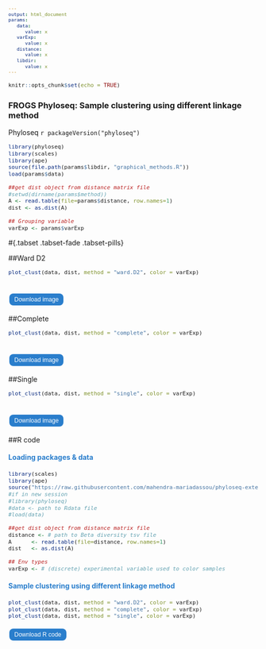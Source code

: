 ```yaml
---
output: html_document
params:
   data:
      value: x
   varExp:
      value: x
   distance:
      value: x
   libdir:
      value: x
---
```

<meta http-equiv="Content-Type" content="text/html; charset=UTF-8">

<style type="text/css">
code.r{ /* Code block */
  font-size: 11px;
}
pre { /* Code block */
  font-size: 11px
}
.button {
    background-color: #2a7ecc; /* Blue */
    border          : none;
    color           : white;
    padding         : 5px 10px;
    text-align      : center;
    text-decoration : none;
    display         : inline-block;
    font-size       : 12px;
    margin          : 4px 2px;
    cursor          : pointer;
    border-radius   : 8px;
}
h4 { 
    display      : block;
    font-size    : 1em;
    margin-top   : 1.33em;
    margin-bottom: 1.33em;
    margin-left  : 0;
    margin-right : 0;
    font-weight  : bold;
    color        : #2a7ecc;
}
</style>

<script src=`r file.path(params$libdir, "FileSaver.js")`></script>

```r
knitr::opts_chunk$set(echo = TRUE)
```
<h3>FROGS Phyloseq: Sample clustering using different linkage method</h3>

 Phyloseq `r packageVersion("phyloseq")`

```r
library(phyloseq)
library(scales)
library(ape)
source(file.path(params$libdir, "graphical_methods.R"))
load(params$data)

##get dist object from distance matrix file
#setwd(dirname(params$method))
A <- read.table(file=params$distance, row.names=1)
dist <- as.dist(A)

## Grouping variable
varExp <- params$varExp
```

#{.tabset .tabset-fade .tabset-pills}

##Ward D2
```r
plot_clust(data, dist, method = "ward.D2", color = varExp)
```
<br>
<button id="dwn-ward-d2" class="button">
Download image
</button>

##Complete
```r
plot_clust(data, dist, method = "complete", color = varExp)
```
<br>
<button id="dwn-complete" class="button">
Download image
</button>

##Single
```r
plot_clust(data, dist, method = "single", color = varExp)
```
<br>
<button id="dwn-single" class="button">
Download image
</button>

##R code

<h4>Loading packages & data</h4>
```r
library(scales)
library(ape)
source("https://raw.githubusercontent.com/mahendra-mariadassou/phyloseq-extended/master/load-extra-functions.R")
#if in new session 
#library(phyloseq)
#data <- path to Rdata file 
#load(data)

##get dist object from distance matrix file
distance <- # path to Beta diversity tsv file 
A      <- read.table(file=distance, row.names=1)
dist   <- as.dist(A)

## Env types
varExp <- # (discrete) experimental variable used to color samples
```

<h4>Sample clustering using different linkage method</h4>
```r
plot_clust(data, dist, method = "ward.D2", color = varExp)
plot_clust(data, dist, method = "complete", color = varExp)
plot_clust(data, dist, method = "single", color = varExp)
```

<div id="code-r-file" style="display:none;" charset=UTF-8>
library(scales)
&#10;library(ape)
&#10;#if in new session 
&#10;#library(phyloseq)
&#10;#source(\"`https://raw.githubusercontent.com/mahendra-mariadassou/phyloseq-extended/master/load-extra-functions.R`\")
&#10;#data <- path to Rdata file 
&#10;#load(data)
&#10;
&#10;##get dist object from distance matrix file
&#10;distance <- # path to Beta diversity tsv file 
&#10;A <- read.table(file=distance, row.names=1)
&#10;dist <- as.dist(A)
&#10;
&#10;## Env types
&#10;varExp <- #(discrete) experimental variable used to color samples
&#10;
&#10;## Clustering Trees
&#10;plot_clust(data, dist, method = \"ward.D2\", color = varExp)
&#10;plot_clust(data, dist, method = \"complete\", color = varExp)
&#10;plot_clust(data, dist, method = \"single\", color = varExp)
&#10;
</div>

<script>
  function download1(){
    var text = document.getElementById("code-r-file").textContent;
    var blob = new Blob([text],{type:"text/plain;charset=utf-8"});
    saveAs(blob,"sample_clustering_code.R");
   }
</script>
<input type="button" value="Download R code" class="button" onclick="download1();"/>

<script>
function download(filename, mysrc) {
var element = document.createElement('a');
    element.setAttribute('href', mysrc);
    element.setAttribute('download', filename);
    element.style.display = 'none';
    document.body.appendChild(element);
    element.click();
    document.body.removeChild(element);
}
document.getElementById("dwn-ward-d2").addEventListener("click", function(){
    var div = document.getElementById('ward-d2');
    var myimg = div.getElementsByTagName('img')[0];
    var mysrc = myimg.src;
    var filename = "sample_clustering_wardD2.png";
    download(filename, mysrc);
}, false);

document.getElementById("dwn-complete").addEventListener("click", function(){
    var div = document.getElementById('complete');
    var myimg = div.getElementsByTagName('img')[0];
    var mysrc = myimg.src;
    var filename = "sample_clustering_complete.png";
    download(filename, mysrc);
}, false);

document.getElementById("dwn-single").addEventListener("click", function(){
    var div = document.getElementById('single');
    var myimg = div.getElementsByTagName('img')[0];
    var mysrc = myimg.src;
    var filename = "sample_clustering_single.png";
    download(filename, mysrc);
}, false);
</script>
